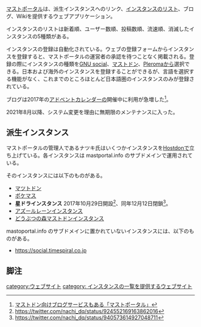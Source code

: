 {{Infobox software
| Name = {{Ruby|マストポータル|ますとぽーたる}}
<!--| Image = -->
| Developer = ナツキ
| Platform = ウェブ
| Launch = 2017年9月2日
| Web = https://mastportal.info/
}}[https://mastportal.info/ マストポータル]は、派生インスタンスへのリンク、[[インスタンス]]のリスト、ブログ、Wikiを提供するウェブアプリケーション。

インスタンスのリストは新着順、ユーザー数順、投稿数順、流速順、消滅したインスタンスの5種類がある。

インスタンスの登録は自動化されている。ウェブの登録フォームからインスタンスを登録すると、マストポータルの運営者の承認を待つことなく掲載される。登録の際にインスタンスの種類を[[GNU social]]、[[マストドン]]、[[Pleroma]]から選択できる。日本および海外のインスタンスを登録することができるが、言語を選択する機能がなく、これまでのところほとんど日本語圏のインスタンスのみが登録されている。

ブログは2017年の[[アドベントカレンダー]]の開催中に利用が急増した<ref>[http://www.itmedia.co.jp/news/articles/1801/08/news026.html マストドン向けブログサービスもある「マストポータル」]</ref>。

2021年8月以降、システム変更を理由に無期限のメンテナンスに入った。

== 派生インスタンス ==
マストポータルの管理人であるナツキ氏はいくつかインスタンスを[[Hostdon]]で立ち上げている。各インスタンスは mastportal.info のサブドメインで運用されている。

そのインスタンスには以下のものがある。

* [https://osomatsu.mastportal.info マツトドン]
* [[ポケマス]]
* '''星ドラインスタンス''' 2017年10月29日開設<ref>https://twitter.com/nachi_dq/status/924552169163862016</ref>、同年12月12日閉鎖<ref>https://twitter.com/nachi_dq/status/940573614927048711</ref>。
* [https://azurlane.mastportal.info アズールレーンインスタンス]
* [[どうぶつの森マストドンインスタンス]]

mastoportal.info のサブドメインに置かれていないインスタンスには、以下のものがある。

* https://social.timespiral.co.jp

==脚注==
<references />

[[category:ウェブサイト]]
[[category: インスタンスの一覧を提供するウェブサイト]]
{{DEFAULTSORT:ますとほおたる}}